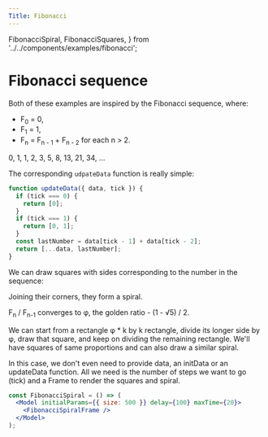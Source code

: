 ```yaml
---
Title: Fibonacci
---
```


  FibonacciSpiral,
  FibonacciSquares,
} from '../../components/examples/fibonacci';

# Fibonacci sequence

Both of these examples are inspired by the Fibonacci sequence, where:
- F<sub>0</sub> = 0,
- F<sub>1</sub> = 1,
- F<sub>n</sub> = F<sub>n - 1</sub> + F<sub>n - 2</sub> for each n > 2.


0, 1, 1, 2, 3, 5, 8, 13, 21, 34, ...

<FibonacciSquares />

The corresponding `udpateData` function is really simple:

```jsx
function updateData({ data, tick }) {
  if (tick === 0) {
    return [0];
  }
  if (tick === 1) {
    return [0, 1];
  }
  const lastNumber = data[tick - 1] + data[tick - 2];
  return [...data, lastNumber];
}
```

We can draw squares with sides corresponding to the number in the sequence:


Joining their corners, they form a spiral.

F<sub>n</sub> / F<sub>n-1</sub> converges to φ, the golden ratio - (1 - √5) / 2.

We can start from a rectangle φ * k by k rectangle, divide its longer side by φ, draw that square, and keep on dividing the remaining rectangle.
We'll have squares of same proportions and can also draw a similar spiral.

<FibonacciSpiral />

In this case, we don't even need to provide data, an initData or an updateData function.
All we need is the number of steps we want to go (tick) and a Frame to render the squares and spiral.

```jsx
const FibonacciSpiral = () => (
  <Model initialParams={{ size: 500 }} delay={100} maxTime={20}>
    <FibonacciSpiralFrame />
  </Model>
);
```


